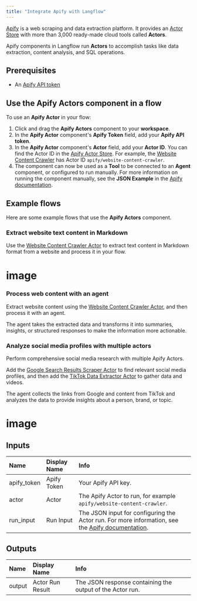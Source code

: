 ```yaml
---
title: "Integrate Apify with Langflow"
---
```


[Apify](https://apify.com/) is a web scraping and data extraction platform. It provides an [Actor Store](https://apify.com/store) with more than 3,000 ready-made cloud tools called **Actors**.

Apify components in Langflow run **Actors** to accomplish tasks like data extraction, content analysis, and SQL operations.

## **Prerequisites**

- An [Apify API token](https://docs.apify.com/platform/integrations/api)

## **Use the Apify Actors component in a flow**[**​**](https://docs.langflow.org/integrations-apify#use-the-apify-actors-component-in-a-flow)

To use an **Apify Actor** in your flow:

1. Click and drag the **Apify Actors** component to your **workspace**.
2. In the **Apify Actor** component's **Apify Token** field, add your **Apify API token**.
3. In the **Apify Actor** component's **Actor** field, add your **Actor ID**. You can find the Actor ID in the [Apify Actor Store](https://apify.com/store). For example, the [Website Content Crawler](https://apify.com/apify/website-content-crawler) has Actor ID `apify/website-content-crawler`.
4. The component can now be used as a **Tool** to be connected to an **Agent** component, or configured to run manually. For more information on running the component manually, see the **JSON Example** in the [Apify documentation](https://apify.com/apify/website-content-crawler/input-schema).

## **Example flows**

Here are some example flows that use the **Apify Actors** component.

### **Extract website text content in Markdown**[**​**](https://docs.langflow.org/integrations-apify#extract-website-text-content-in-markdown)

Use the [Website Content Crawler Actor](https://apify.com/apify/website-content-crawler) to extract text content in Markdown format from a website and process it in your flow.

# image

### **Process web content with an agent**[**​**](https://docs.langflow.org/integrations-apify#process-web-content-with-an-agent)

Extract website content using the [Website Content Crawler Actor](https://apify.com/apify/website-content-crawler), and then process it with an agent.

The agent takes the extracted data and transforms it into summaries, insights, or structured responses to make the information more actionable.

### **Analyze social media profiles with multiple actors**[**​**](https://docs.langflow.org/integrations-apify#analyze-social-media-profiles-with-multiple-actors)

Perform comprehensive social media research with multiple Apify Actors.

Add the [Google Search Results Scraper Actor](https://apify.com/apify/google-search-scraper) to find relevant social media profiles, and then add the [TikTok Data Extractor Actor](https://apify.com/clockworks/free-tiktok-scraper) to gather data and videos.

The agent collects the links from Google and content from TikTok and analyzes the data to provide insights about a person, brand, or topic.

# image

## **Inputs**[**​**](https://docs.langflow.org/integrations-apify#inputs)

| **Name**    | **Display Name** | **Info**                                                                                                                                                         |
| :---------- | :--------------- | :--------------------------------------------------------------------------------------------------------------------------------------------------------------- |
| apify_token | Apify Token      | Your Apify API key.                                                                                                                                              |
| actor       | Actor            | The Apify Actor to run, for example `apify/website-content-crawler`.                                                                                             |
| run_input   | Run Input        | The JSON input for configuring the Actor run. For more information, see the [Apify documentation](https://apify.com/apify/website-content-crawler/input-schema). |

## **Outputs**[**​**](https://docs.langflow.org/integrations-apify#outputs)

| **Name** | **Display Name** | **Info**                                                  |
| :------- | :--------------- | :-------------------------------------------------------- |
| output   | Actor Run Result | The JSON response containing the output of the Actor run. |